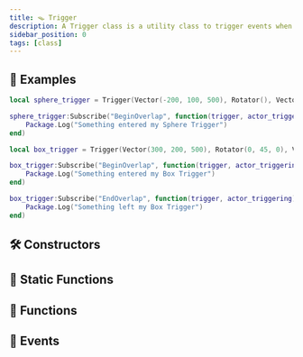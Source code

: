 ```yaml
---
title: 🪤 Trigger
description: A Trigger class is a utility class to trigger events when any Entity enters an Area
sidebar_position: 0
tags: [class]
---
```


<HeaderDeclaration type="Class" name="Trigger" image="/img/docs/trigger.webp" />


## 🎒 Examples

```lua
local sphere_trigger = Trigger(Vector(-200, 100, 500), Rotator(), Vector(100), TriggerType.Sphere, true, Color(1, 0, 0))

sphere_trigger:Subscribe("BeginOverlap", function(trigger, actor_triggering)
    Package.Log("Something entered my Sphere Trigger")
end)

local box_trigger = Trigger(Vector(300, 200, 500), Rotator(0, 45, 0), Vector(150, 150, 150), TriggerType.Box, true, Color(0, 1, 0))

box_trigger:Subscribe("BeginOverlap", function(trigger, actor_triggering)
    Package.Log("Something entered my Box Trigger")
end)

box_trigger:Subscribe("EndOverlap", function(trigger, actor_triggering)
    Package.Log("Something left my Box Trigger")
end)
```


## 🛠 Constructors

<ConstructorDeclaration type="Class" name="Trigger" />


## 🗿 Static Functions

<StaticFunctionsDeclaration type="Class" name="Trigger" />


## 🦠 Functions

<FunctionsDeclaration type="Class" name="Trigger" />


## 🚀 Events

<EventsDeclaration type="Class" name="Trigger" />
